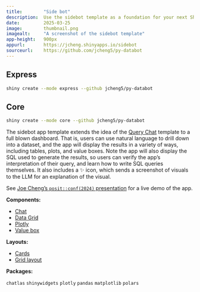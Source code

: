 ```yaml
---
title:        "Side bot"
description:  Use the sidebot template as a foundation for your next Shiny app.
date:         2025-03-25
image:        thumbnail.png
imagealt:     "A screenshot of the sidebot template"
app-height:   900px
appurl:       https://jcheng.shinyapps.io/sidebot
sourceurl:    https://github.com/jcheng5/py-databot
---
```


::: {.panel-tabset .shiny-mode-tabset  group="shiny-app-mode"}
## Express
``` bash
shiny create --mode express --github jcheng5/py-databot
```
## Core
``` bash
shiny create --mode core --github jcheng5/py-databot
```
:::


The sidebot app template extends the idea of the [Query Chat](../querychat/index.qmd) template to a full blown dashboard.
That is, users can use natural language to drill down into a dataset, and the app will display the results in a variety of ways, including tables, plots, and value boxes.
Note the app will also display the SQL used to generate the results, so users can verify the app's interpretation of their query, and learn how to write SQL queries themselves.
It also includes a ✨ icon, which sends a screenshot of visuals to the LLM for an explanation of the visual.

See [Joe Cheng's `posit::conf(2024)` presentation](https://www.youtube.com/watch?v=AP8BWGhCRZc&t=525s) for a live demo of the app.


:::: {.grid .tags}
::: {.g-col-6 .g-col-sm-4}
**Components:**

* [Chat](/components/display-messages/chat/index.qmd)
* [Data Grid](/components/outputs/data-grid/index.qmd)
* [Plotly](/components/outputs/plot-plotly/index.qmd)
* [Value box](/components/outputs/value-box/index.qmd)

:::
::: {.g-col-6 .g-col-sm-4}
**Layouts:**

* [Cards](/layouts/panels-cards/#content-divided-by-cards)
* [Grid layout](/layouts/arrange/index.qmd#grid-layouts)

:::
::: {.g-col-6 .g-col-sm-4}
**Packages:**

`chatlas`
`shinywidgets`
`plotly`
`pandas`
`matplotlib`
`polars`
:::
::::

